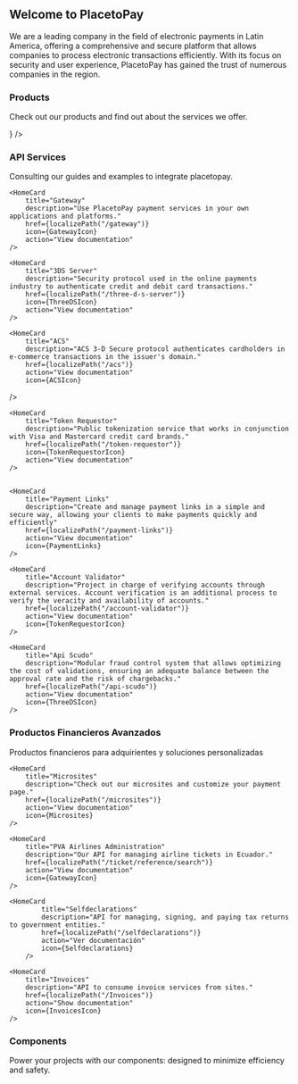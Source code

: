 


<HeroPattern />

## Welcome to PlacetoPay

We are a leading company in the field of electronic payments in Latin America, offering a comprehensive and secure platform that allows companies to process electronic transactions efficiently. With its focus on security and user experience, PlacetoPay has gained the trust of numerous companies in the region.

### Products

Check out our products and find out about the services we offer.

<div className="not-prose grid grid-cols-1 gap-4 border-gray-900/5 dark:border-white/5 sm:grid-cols-2">
    <ResourceCard
        name="Pagos"
        description="Discover our solutions for processing online payments and simplify the management of your business. Take advantage of all our applications to control every aspect of your payments easily and securely."
        href={localizePath("/payments")}
        icon={() => <CardTick variant="TwoTone"/>}
    />
</div>

### API Services

Consulting our guides and examples to integrate placetopay.

<div className="not-prose grid grid-cols-1 gap-4 border-gray-900/5 dark:border-white/5 sm:grid-cols-3">
    <HomeCard
        title="Web Checkout"
        description="Pre-designed and optimized payment page to increase your business' conversion rate."
        href={localizePath("/checkout")}
        icon={CheckoutIcon}
        action="View documentation"
    />

    <HomeCard
        title="Gateway"
        description="Use PlacetoPay payment services in your own applications and platforms."
        href={localizePath("/gateway")}
        icon={GatewayIcon}
        action="View documentation"
    />

    <HomeCard
        title="3DS Server"
        description="Security protocol used in the online payments industry to authenticate credit and debit card transactions."
        href={localizePath("/three-d-s-server")}
        icon={ThreeDSIcon}
        action="View documentation"
    />

    <HomeCard
        title="ACS"
        description="ACS 3-D Secure protocol authenticates cardholders in e-commerce transactions in the issuer's domain."
        href={localizePath("/acs")}
        action="View documentation"
        icon={ACSIcon}
   />

    <HomeCard
        title="Token Requestor"
        description="Public tokenization service that works in conjunction with Visa and Mastercard credit card brands."
        href={localizePath("/token-requestor")}
        icon={TokenRequestorIcon}
        action="View documentation"
    />


    <HomeCard
        title="Payment Links"
        description="Create and manage payment links in a simple and secure way, allowing your clients to make payments quickly and efficiently"
        href={localizePath("/payment-links")}
        action="View documentation"
        icon={PaymentLinks}
    />

    <HomeCard
        title="Account Validator"
        description="Project in charge of verifying accounts through external services. Account verification is an additional process to verify the veracity and availability of accounts."
        href={localizePath("/account-validator")}
        action="View documentation"
        icon={TokenRequestorIcon}
    />

    <HomeCard
        title="Api Scudo"
        description="Modular fraud control system that allows optimizing the cost of validations, ensuring an adequate balance between the approval rate and the risk of chargebacks."
        href={localizePath("/api-scudo")}
        action="View documentation"
        icon={ThreeDSIcon}
    />
</div>

### Productos Financieros Avanzados

Productos financieros para adquirientes y soluciones personalizadas

<div className="not-prose grid grid-cols-1 gap-4 border-gray-900/5 dark:border-white/5 sm:grid-cols-3">
    <HomeCard
        title="Core API"
        description="API to manage the core of your application in PlacetoPay services."
        href={localizePath("/core")}
        action="Show documentation"
        icon={GatewayIcon}
    />

    <HomeCard
        title="Microsites"
        description="Check out our microsites and customize your payment page."
        href={localizePath("/microsites")}
        action="View documentation"
        icon={Microsites}
    />

    <HomeCard
        title="PVA Airlines Administration"
        description="Our API for managing airline tickets in Ecuador."
        href={localizePath("/ticket/reference/search")}
        action="View documentation"
        icon={GatewayIcon}
    />

    <HomeCard
            title="Selfdeclarations"
            description="API for managing, signing, and paying tax returns to government entities."
            href={localizePath("/selfdeclarations")}
            action="Ver documentación"
            icon={Selfdeclarations}
        />

    <HomeCard
        title="Invoices"
        description="API to consume invoice services from sites."
        href={localizePath("/Invoices")}
        action="Show documentation"
        icon={InvoicesIcon}
    />
</div>

### Components

Power your projects with our components: designed to minimize efficiency and safety.

<div className="not-prose grid grid-cols-1 gap-4 border-gray-900/5 dark:border-white/5 sm:grid-cols-3">
    <HomeCard
        title="Pinpad SDK"
        description="SDK to manage the pinpad field in your applications."
        href={localizePath("/sdks/pinpad")}
        action="View documentation"
        icon={PinpadSDKIcon}
    />
</div>
